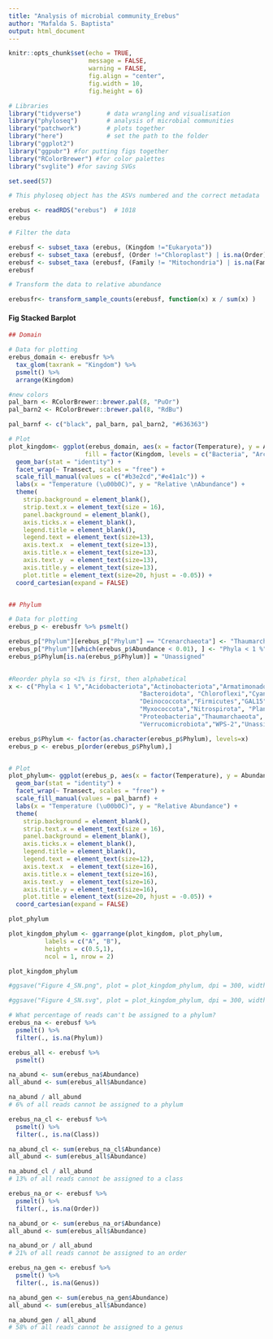 ---
title: "Analysis of microbial community_Erebus"
author: "Mafalda S. Baptista"
output: html_document
---

```{r setup, include=FALSE}
knitr::opts_chunk$set(echo = TRUE,
                      message = FALSE, 
                      warning = FALSE,
                      fig.align = "center",
                      fig.width = 10,
                      fig.height = 6)
```


```{r}

# Libraries
library("tidyverse")       # data wrangling and visualisation
library("phyloseq")        # analysis of microbial communities
library("patchwork")       # plots together
library("here")            # set the path to the folder
library("ggplot2")
library("ggpubr") #for putting figs together
library("RColorBrewer") #for color palettes
library("svglite") #for saving SVGs

set.seed(57)
```


```{r}

# This phyloseq object has the ASVs numbered and the correct metadata 

erebus <- readRDS("erebus")  # 1018
erebus

```


```{r}

# Filter the data

erebusf <- subset_taxa (erebus, (Kingdom !="Eukaryota")) 
erebusf <- subset_taxa (erebusf, (Order !="Chloroplast") | is.na(Order)) 
erebusf <- subset_taxa (erebusf, (Family != "Mitochondria") | is.na(Family)) 
erebusf

```
```{r Normalise}
# Transform the data to relative abundance

erebusfr<- transform_sample_counts(erebusf, function(x) x / sum(x) )

```


#### Fig Stacked Barplot

```{r}

## Domain

# Data for plotting
erebus_domain <- erebusfr %>%
  tax_glom(taxrank = "Kingdom") %>% 
  psmelt() %>%                                         
  arrange(Kingdom)

#new colors
pal_barn <- RColorBrewer::brewer.pal(8, "PuOr")
pal_barn2 <- RColorBrewer::brewer.pal(8, "RdBu")

pal_barnf <- c("black", pal_barn, pal_barn2, "#636363")

# Plot
plot_kingdom<- ggplot(erebus_domain, aes(x = factor(Temperature), y = Abundance, 
                     fill = factor(Kingdom, levels = c("Bacteria", "Archaea")))) +
  geom_bar(stat = "identity") +
  facet_wrap(~ Transect, scales = "free") +
  scale_fill_manual(values = c("#b3e2cd","#e41a1c")) +
  labs(x = "Temperature (\u00b0C)", y = "Relative \nAbundance") +
  theme(
    strip.background = element_blank(),
    strip.text.x = element_text(size = 16),
    panel.background = element_blank(),
    axis.ticks.x = element_blank(),
    legend.title = element_blank(),
    legend.text = element_text(size=13),
    axis.text.x  = element_text(size=13),
    axis.title.x = element_text(size=13),
    axis.text.y  = element_text(size=13),
    axis.title.y = element_text(size=13),
    plot.title = element_text(size=20, hjust = -0.05)) +
  coord_cartesian(expand = FALSE)


## Phylum

# Data for plotting
erebus_p <- erebusfr %>% psmelt()

erebus_p["Phylum"][erebus_p["Phylum"] == "Crenarchaeota"] <- "Thaumarchaeota"
erebus_p["Phylum"][which(erebus_p$Abundance < 0.01), ] <- "Phyla < 1 %"
erebus_p$Phylum[is.na(erebus_p$Phylum)] = "Unassigned"
  

#Reorder phyla so <1% is first, then alphabetical
x <- c("Phyla < 1 %","Acidobacteriota","Actinobacteriota","Armatimonadota",
                                    "Bacteroidota", "Chloroflexi","Cyanobacteria",
                                    "Deinococcota","Firmicutes","GAL15",
                                    "Myxococcota","Nitrospirota", "Planctomycetota",
                                    "Proteobacteria","Thaumarchaeota",
                                    "Verrucomicrobiota","WPS-2","Unassigned")

erebus_p$Phylum <- factor(as.character(erebus_p$Phylum), levels=x)
erebus_p <- erebus_p[order(erebus_p$Phylum),]


# Plot 
plot_phylum<- ggplot(erebus_p, aes(x = factor(Temperature), y = Abundance, fill = Phylum)) +
  geom_bar(stat = "identity") +
  facet_wrap(~ Transect, scales = "free") +
  scale_fill_manual(values = pal_barnf) +
  labs(x = "Temperature (\u00b0C)", y = "Relative Abundance") +
  theme(
    strip.background = element_blank(),
    strip.text.x = element_text(size = 16),
    panel.background = element_blank(),
    axis.ticks.x = element_blank(),
    legend.title = element_blank(),
    legend.text = element_text(size=12),
    axis.text.x  = element_text(size=16),
    axis.title.x = element_text(size=16),
    axis.text.y  = element_text(size=16),
    axis.title.y = element_text(size=16),
    plot.title = element_text(size=20, hjust = -0.05)) +
  coord_cartesian(expand = FALSE)

plot_phylum

plot_kingdom_phylum <- ggarrange(plot_kingdom, plot_phylum,
          labels = c("A", "B"),
          heights = c(0.5,1),
          ncol = 1, nrow = 2)

plot_kingdom_phylum

#ggsave("Figure 4_SN.png", plot = plot_kingdom_phylum, dpi = 300, width = 240, height = 180, units = "mm")

#ggsave("Figure 4_SN.svg", plot = plot_kingdom_phylum, dpi = 300, width = 240, height = 180, units = "mm")

```

```{r}
# What percentage of reads can't be assigned to a phylum?
erebus_na <- erebusf %>%
  psmelt() %>%
  filter(., is.na(Phylum))

erebus_all <- erebusf %>%
  psmelt()

na_abund <- sum(erebus_na$Abundance)
all_abund <- sum(erebus_all$Abundance)

na_abund / all_abund
# 6% of all reads cannot be assigned to a phylum

erebus_na_cl <- erebusf %>%
  psmelt() %>%
  filter(., is.na(Class))

na_abund_cl <- sum(erebus_na_cl$Abundance)
all_abund <- sum(erebus_all$Abundance)

na_abund_cl / all_abund
# 13% of all reads cannot be assigned to a class

erebus_na_or <- erebusf %>%
  psmelt() %>%
  filter(., is.na(Order))

na_abund_or <- sum(erebus_na_or$Abundance)
all_abund <- sum(erebus_all$Abundance)

na_abund_or / all_abund
# 21% of all reads cannot be assigned to an order

erebus_na_gen <- erebusf %>%
  psmelt() %>%
  filter(., is.na(Genus))

na_abund_gen <- sum(erebus_na_gen$Abundance)
all_abund <- sum(erebus_all$Abundance)

na_abund_gen / all_abund
# 58% of all reads cannot be assigned to a genus
```